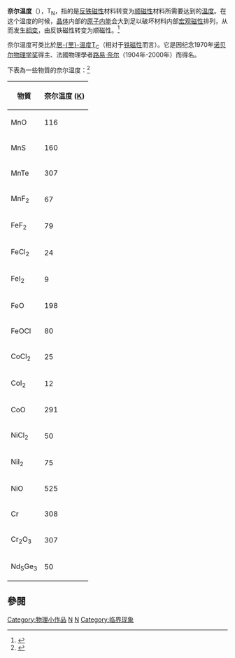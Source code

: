 '''奈尔温度'''（{{lang|en|Néel temperature}}），T<sub>N</sub>，指的是[[反铁磁性|反铁磁性]]材料转变为[[顺磁性|顺磁性]]材料所需要达到的[[温度|温度]]。在这个温度的时候，[[晶体|晶体]]内部的[[原子|原子]][[内能|内能]]会大到足以破坏材料内部[[宏观|宏观]][[磁性|磁性]]排列，从而发生[[相变|相变]]，由反铁磁性转变为顺磁性。<ref name="spaldin">{{cite book|last1=Spaldin|first1=Nicola A.|title=Magnetic materials : fundamentals and device applications|date=2006|publisher=Cambridge Univ. Press|location=Cambridge|isbn=9780521016582|pages=89–106|edition=Repr.}}</ref>

奈尔温度可类比於[[居里温度|居-{里}-温度]]T<sub>C</sub>（相对于[[铁磁性|铁磁性]]而言）。它是因纪念1970年[[诺贝尔物理学奖|诺贝尔物理学奖]]得主、法國物理學者[[路易·奈尔|路易·奈尔]]（1904年-2000年）而得名。

下表為一些物質的奈尔温度：<ref>{{cite book |first=Charles |last=Kittel |title=Introduction to Solid State Physics |edition=8th |location=New York |publisher=John Wiley & Sons |year=2005 |isbn=978-0-471-41526-8}}</ref>
{| class="wikitable sortable"
|-
! 物質
! 奈尔温度 ([[克耳文|K]])
|-
| MnO
| 116
|-
| MnS
| 160
|-
| MnTe
| 307
|-
| MnF<sub>2</sub>
| 67
|-
| FeF<sub>2</sub>
| 79
|-
| FeCl<sub>2</sub>
| 24
|-
| FeI<sub>2</sub>
| 9
|-
| FeO
| 198
|-
| FeOCl
| 80
|-
| CoCl<sub>2</sub>
| 25
|-
| CoI<sub>2</sub>
| 12
|-
| CoO
| 291
|-
| NiCl<sub>2</sub>
| 50
|-
| NiI<sub>2</sub>
| 75
|-
| NiO
| 525
|-
| Cr
| 308
|-
| Cr<sub>2</sub>O<sub>3</sub>
| 307
|-
|Nd<sub>5</sub>Ge<sub>3</sub>
|50
|}

==參閱==
{{reflist}}

{{磁状态}}

[[Category:物理小作品|Category:物理小作品]]
[[Category:磁学|N]]
[[Category:温度|N]]
[[Category:临界现象|Category:临界现象]]